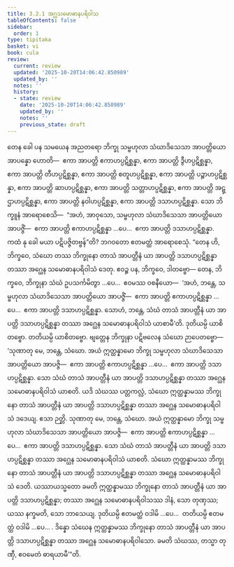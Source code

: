 ```yaml
---
title: 3.2.1 အဂ္ဃသမောဓာနပရိဝါသ
tableOfContents: false
sidebar:
  order: 1
type: tipitaka
basket: vi
book: cula
review:
  current: review
  updated: '2025-10-20T14:06:42.850989'
  updated_by: ''
  notes: ''
  history:
  - state: review
    date: '2025-10-20T14:06:42.850989'
    updated_by: ''
    notes: ''
    previous_state: draft
---
```



<DynamicBreadcrumb />


<ReviewStatus review={frontmatter.review} showDetails={true} />

<HypothesisAnnotation frontmatter={frontmatter} />

<Division number="134" book="cula" e="ch" v="4" p="134">

<Paragraph number="615" book="cula">
တေန ခေါ ပန သမယေန အညတရော ဘိက္ခု သမ္ဗဟုလာ သံဃာဒိသေသာ အာပတ္တိယော အာပန္နော ဟောတိ—  ဧကာ အာပတ္တိ ဧကာဟပ္ပဋိစ္ဆန္နာ, ဧကာ အာပတ္တိ ဒွီဟပ္ပဋိစ္ဆန္နာ, ဧကာ အာပတ္တိ တီဟပ္ပဋိစ္ဆန္နာ, ဧကာ အာပတ္တိ စတူဟပ္ပဋိစ္ဆန္နာ, ဧကာ အာပတ္တိ ပဉ္စာဟပ္ပဋိစ္ဆန္နာ, ဧကာ အာပတ္တိ ဆာဟပ္ပဋိစ္ဆန္နာ, ဧကာ အာပတ္တိ သတ္တာဟပ္ပဋိစ္ဆန္နာ, ဧကာ အာပတ္တိ အဋ္ဌာဟပ္ပဋိစ္ဆန္နာ, ဧကာ အာပတ္တိ နဝါဟပ္ပဋိစ္ဆန္နာ, ဧကာ အာပတ္တိ ဒသာဟပ္ပဋိစ္ဆန္နာ. သော ဘိက္ခူနံ အာရောစေသိ—  “အဟံ, အာဝုသော, သမ္ဗဟုလာ သံဃာဒိသေသာ အာပတ္တိယော အာပဇ္ဇိံ—  ဧကာ အာပတ္တိ ဧကာဟပ္ပဋိစ္ဆန္နာ …ပေ…  ဧကာ အာပတ္တိ ဒသာဟပ္ပဋိစ္ဆန္နာ. ကထံ နု ခေါ မယာ ပဋိပဇ္ဇိတဗ္ဗန်”တိ? ဘဂဝတော ဧတမတ္ထံ အာရောစေသုံ. “တေန ဟိ, ဘိက္ခဝေ, သံဃော တဿ ဘိက္ခုနော တာသံ အာပတ္တီနံ ယာ အာပတ္တိ ဒသာဟပ္ပဋိစ္ဆန္နာ တဿာ အဂ္ဃေန သမောဓာနပရိဝါသံ ဒေတု. ဧဝဉ္စ ပန, ဘိက္ခဝေ, ဒါတဗ္ဗော—
</Paragraph>

<Paragraph number="616" book="cula">
တေန, ဘိက္ခဝေ, ဘိက္ခုနာ သံဃံ ဥပသင်္ကမိတွာ …ပေ…  ဧဝမဿ ဝစနီယော—  ‘အဟံ, ဘန္တေ, သမ္ဗဟုလာ သံဃာဒိသေသာ အာပတ္တိယော အာပဇ္ဇိံ—  ဧကာ အာပတ္တိ ဧကာဟပ္ပဋိစ္ဆန္နာ …ပေ…  ဧကာ အာပတ္တိ ဒသာဟပ္ပဋိစ္ဆန္နာ. သောဟံ, ဘန္တေ, သံဃံ တာသံ အာပတ္တီနံ ယာ အာပတ္တိ ဒသာဟပ္ပဋိစ္ဆန္နာ တဿာ အဂ္ဃေန သမောဓာနပရိဝါသံ ယာစာမီ’တိ. ဒုတိယမ္ပိ ယာစိတဗ္ဗော. တတိယမ္ပိ ယာစိတဗ္ဗော. ဗျတ္တေန ဘိက္ခုနာ ပဋိဗလေန သံဃော ဉာပေတဗ္ဗော—
</Paragraph>

</Division>
<Division number="135" book="cula" e="ch" v="4" p="135">

<Paragraph number="617" book="cula">
‘သုဏာတု မေ, ဘန္တေ, သံဃော. အယံ ဣတ္ထန္နာမော ဘိက္ခု သမ္ဗဟုလာ သံဃာဒိသေသာ အာပတ္တိယော အာပဇ္ဇိ—  ဧကာ အာပတ္တိ ဧကာဟပ္ပဋိစ္ဆန္နာ …ပေ…  ဧကာ အာပတ္တိ ဒသာဟပ္ပဋိစ္ဆန္နာ. သော သံဃံ တာသံ အာပတ္တီနံ ယာ အာပတ္တိ ဒသာဟပ္ပဋိစ္ဆန္နာ တဿာ အဂ္ဃေန သမောဓာနပရိဝါသံ ယာစတိ. ယဒိ သံဃဿ ပတ္တကလ္လံ, သံဃော ဣတ္ထန္နာမဿ ဘိက္ခုနော တာသံ အာပတ္တီနံ ယာ အာပတ္တိ ဒသာဟပ္ပဋိစ္ဆန္နာ တဿာ အဂ္ဃေန သမောဓာနပရိဝါသံ ဒဒေယျ. ဧသာ ဉတ္တိ.
</Paragraph>

<Paragraph number="618" book="cula">
သုဏာတု မေ, ဘန္တေ, သံဃော. အယံ ဣတ္ထန္နာမော ဘိက္ခု သမ္ဗဟုလာ သံဃာဒိသေသာ အာပတ္တိယော အာပဇ္ဇိ—  ဧကာ အာပတ္တိ ဧကာဟပ္ပဋိစ္ဆန္နာ …ပေ…  ဧကာ အာပတ္တိ ဒသာဟပ္ပဋိစ္ဆန္နာ. သော သံဃံ တာသံ အာပတ္တီနံ ယာ အာပတ္တိ ဒသာဟပ္ပဋိစ္ဆန္နာ တဿာ အဂ္ဃေန သမောဓာနပရိဝါသံ ယာစတိ. သံဃော ဣတ္ထန္နာမဿ ဘိက္ခုနော တာသံ အာပတ္တီနံ ယာ အာပတ္တိ ဒသာဟပ္ပဋိစ္ဆန္နာ တဿာ အဂ္ဃေန သမောဓာနပရိဝါသံ ဒေတိ. ယဿာယသ္မတော ခမတိ ဣတ္ထန္နာမဿ ဘိက္ခုနော တာသံ အာပတ္တီနံ ယာ အာပတ္တိ ဒသာဟပ္ပဋိစ္ဆန္နာ; တဿာ အဂ္ဃေန သမောဓာနပရိဝါသဿ ဒါနံ, သော တုဏှဿ; ယဿ နက္ခမတိ, သော ဘာသေယျ.
</Paragraph>

<Paragraph number="619" book="cula">
ဒုတိယမ္ပိ ဧတမတ္ထံ ဝဒါမိ …ပေ…  တတိယမ္ပိ ဧတမတ္ထံ ဝဒါမိ …ပေ… .
</Paragraph>

<Paragraph number="620" book="cula">
ဒိန္နော သံဃေန ဣတ္ထန္နာမဿ ဘိက္ခုနော တာသံ အာပတ္တီနံ ယာ အာပတ္တိ ဒသာဟပ္ပဋိစ္ဆန္နာ တဿာ အဂ္ဃေန သမောဓာနပရိဝါသော. ခမတိ သံဃဿ, တသ္မာ တုဏှီ, ဧဝမေတံ ဓာရယာမီ’”တိ.
</Paragraph>
</Division>